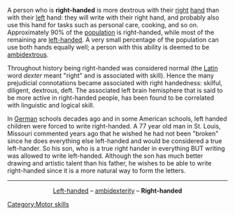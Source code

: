 A person who is '''right-handed''' is more dextrous with their [[Left and right|right]] [[hand]] than with their [[Left and right|left]] hand: they will write with their right hand, and probably also use this hand for tasks such as personal care, cooking, and so on. Approximately 90% of the [[population]] is right-handed, while most of the remaining are [[left-handed]]. A very small percentage of the population can use both hands equally well; a person with this ability is deemed to be [[ambidextrous]].

Throughout history being right-handed was considered normal (the [[Latin]] word ''dexter'' meant "right" and is associated with skill). Hence the many prejudicial connotations became associated with right handedness: skilful, diligent, dextrous, deft. The associated left brain hemisphere that is said to be more active in right-handed people, has been found to be correlated with linguistic and logical skill.

In [[German]] schools decades ago and in some American schools, left handed children were forced to write right-handed. A 77 year old man in St. Louis, Missouri commented years ago that he wished he had not been "broken" since he does everything else left-handed and would be considered a true left-hander.  So his son, who is a true right hander in everything BUT writing was allowed to write left-handed. Although the son has much better drawing and artistic talent than his father, he wishes to be able to write right-handed since it is a more natural way to form the letters.

[[Category:Motor skills]]

----
<center>[[Left-handed]] &ndash; [[ambidexterity]] &ndash; '''Right-handed'''</center>